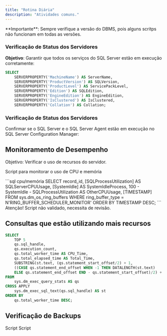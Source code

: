 ```yaml
---
title: "Rotina Diária"
description: "Atividades comuns."
---
```


<Info>
  **Importante**: Sempre verifique a versão do DBMS, pois alguns scritps não funcionam em todas as versões.
</Info>



### **Verificação de Status dos Servidores**

&#x20;**Objetivo**: Garantir que todos os serviços do SQL Server estão em execução corretamente:

```sql
SELECT 
    SERVERPROPERTY('MachineName') AS ServerName,
    SERVERPROPERTY('ProductVersion') AS SQLVersion,
    SERVERPROPERTY('ProductLevel') AS ServicePackLevel,
    SERVERPROPERTY('Edition') AS SQLEdition,
    SERVERPROPERTY('EngineEdition') AS EngineEdition,
    SERVERPROPERTY('IsClustered') AS IsClustered,
    SERVERPROPERTY('Collation') AS Collation;
```



### **Verificação de Status dos Servidores**

Confirmar se o SQL Server e o SQL Server Agent estão em execução no SQL Server Configuration Manager:

## **Monitoramento de Desempenho**

Objetivo: Verificar o uso de recursos do servidor.&#x20;

Script para monitorar o uso de CPU e memória

<CodeGroup>
  ```sql cpu/memória
  SELECT 
      record_id, 
      [SQLProcessUtilization] AS SQLServerCPUUsage, 
      [SystemIdle] AS SystemIdleProcess,
      100 - SystemIdle - SQLProcessUtilization AS OtherCPUUsage,
      [TIMESTAMP]
  FROM 
      sys.dm_os_ring_buffers
  WHERE 
      ring_buffer_type = N'RING_BUFFER_SCHEDULER_MONITOR'
  ORDER BY 
      TIMESTAMP DESC;
  ```
</CodeGroup>

<Tip>
  Atenção! Script não validado, necessita de revisão.
</Tip>

## Consultas que estão utilizando mais recursos



```sql resources.sql
SELECT 
    TOP 5 
    qs.sql_handle, 
    qs.execution_count,
    qs.total_worker_time AS CPU_Time, 
    qs.total_elapsed_time AS Total_Time,
    SUBSTRING(st.text, (qs.statement_start_offset/2) + 1, 
    ((CASE qs.statement_end_offset WHEN -1 THEN DATALENGTH(st.text) 
    ELSE qs.statement_end_offset END - qs.statement_start_offset)/2) + 1) AS query_text
FROM 
    sys.dm_exec_query_stats AS qs
CROSS APPLY 
    sys.dm_exec_sql_text(qs.sql_handle) AS st
ORDER BY 
    qs.total_worker_time DESC;
```



## Verificação de Backups

<AccordionGroup>
  <Accordion title="Backups realizados">
    Script
  </Accordion>

  <Accordion title="Integridados dos backups">
    Script
  </Accordion>
</AccordionGroup>